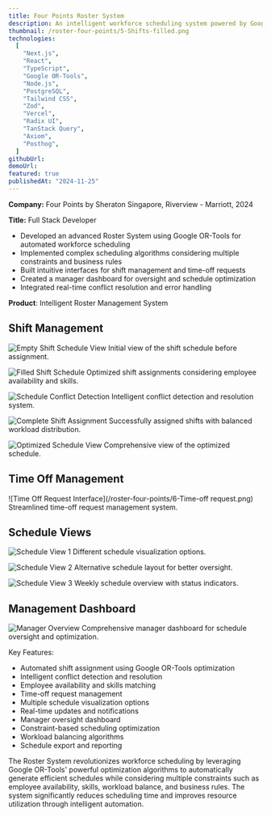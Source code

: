 ```yaml
---
title: Four Points Roster System
description: An intelligent workforce scheduling system powered by Google OR-Tools for automated roster optimization
thumbnail: /roster-four-points/5-Shifts-filled.png
technologies:
  [
    "Next.js",
    "React",
    "TypeScript",
    "Google OR-Tools",
    "Node.js",
    "PostgreSQL",
    "Tailwind CSS",
    "Zod",
    "Vercel",
    "Radix UI",
    "TanStack Query",
    "Axiom",
    "Posthog",
  ]
githubUrl:
demoUrl:
featured: true
publishedAt: "2024-11-25"
---
```


**Company:** Four Points by Sheraton Singapore, Riverview - Marriott, 2024

**Title:** Full Stack Developer

- Developed an advanced Roster System using Google OR-Tools for automated workforce scheduling
- Implemented complex scheduling algorithms considering multiple constraints and business rules
- Built intuitive interfaces for shift management and time-off requests
- Created a manager dashboard for oversight and schedule optimization
- Integrated real-time conflict resolution and error handling

**Product**: Intelligent Roster Management System

## Shift Management

![Empty Shift Schedule View](/roster-four-points/1-shifts-empty.png)
Initial view of the shift schedule before assignment.

![Filled Shift Schedule](/roster-four-points/2-shifts-filled.png)
Optimized shift assignments considering employee availability and skills.

![Schedule Conflict Detection](/roster-four-points/3-shifts-errors.png)
Intelligent conflict detection and resolution system.

![Complete Shift Assignment](/roster-four-points/4-All-shifts-assigned.png)
Successfully assigned shifts with balanced workload distribution.

![Optimized Schedule View](/roster-four-points/5-Shifts-filled.png)
Comprehensive view of the optimized schedule.

## Time Off Management

![Time Off Request Interface](/roster-four-points/6-Time-off request.png)
Streamlined time-off request management system.

## Schedule Views

![Schedule View 1](/roster-four-points/7-Shifts-empty.png)
Different schedule visualization options.

![Schedule View 2](/roster-four-points/8-Shifts-empty.png)
Alternative schedule layout for better oversight.

![Schedule View 3](/roster-four-points/9-Shifts-empty.png)
Weekly schedule overview with status indicators.

## Management Dashboard

![Manager Overview](/roster-four-points/10-Manager-view.png)
Comprehensive manager dashboard for schedule oversight and optimization.

Key Features:

- Automated shift assignment using Google OR-Tools optimization
- Intelligent conflict detection and resolution
- Employee availability and skills matching
- Time-off request management
- Multiple schedule visualization options
- Real-time updates and notifications
- Manager oversight dashboard
- Constraint-based scheduling optimization
- Workload balancing algorithms
- Schedule export and reporting

The Roster System revolutionizes workforce scheduling by leveraging Google OR-Tools' powerful optimization algorithms to automatically generate efficient schedules while considering multiple constraints such as employee availability, skills, workload balance, and business rules. The system significantly reduces scheduling time and improves resource utilization through intelligent automation.
